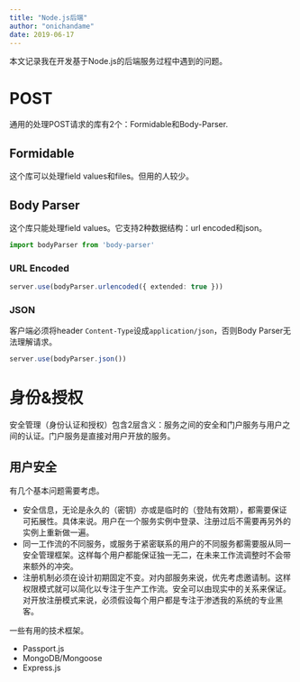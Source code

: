 ```yaml
---
title: "Node.js后端"
author: "onichandame"
date: 2019-06-17
---
```


本文记录我在开发基于Node.js的后端服务过程中遇到的问题。

# POST

通用的处理POST请求的库有2个：Formidable和Body-Parser.

## Formidable

这个库可以处理field values和files。但用的人较少。

## Body Parser

这个库只能处理field values。它支持2种数据结构：url encoded和json。

```typescript
import bodyParser from 'body-parser'
```

### URL Encoded

```typescript
server.use(bodyParser.urlencoded({ extended: true }))
```

### JSON

客户端必须将header `Content-Type`设成`application/json`，否则Body Parser无法理解请求。

```typescript
server.use(bodyParser.json())
```

# 身份&授权

安全管理（身份认证和授权）包含2层含义：服务之间的安全和门户服务与用户之间的认证。门户服务是直接对用户开放的服务。

## 用户安全

有几个基本问题需要考虑。

* 安全信息，无论是永久的（密钥）亦或是临时的（登陆有效期），都需要保证可拓展性。具体来说。用户在一个服务实例中登录、注册过后不需要再另外的实例上重新做一遍。
* 同一工作流的不同服务，或服务于紧密联系的用户的不同服务都需要服从同一安全管理框架。这样每个用户都能保证独一无二，在未来工作流调整时不会带来额外的冲突。
* 注册机制必须在设计初期固定不变。对内部服务来说，优先考虑邀请制。这样权限模式就可以简化以专注于生产工作流。安全可以由现实中的关系来保证。对开放注册模式来说，必须假设每个用户都是专注于渗透我的系统的专业黑客。

一些有用的技术框架。

* Passport.js
* MongoDB/Mongoose
* Express.js
